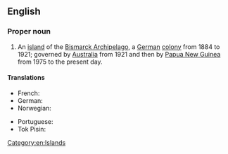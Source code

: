 ==English==

===Proper noun===
{{en-proper noun|head=[[new|New]] [[Ireland]]}}

# An [[island]] of the [[Bismarck Archipelago]], a [[German]] [[colony]] from 1884 to 1921; governed by [[Australia]] from 1921 and then by [[Papua New Guinea]] from 1975 to the present day.

====Translations====
{{trans-top|island}}
* French: {{t+|fr|Nouvelle-Irlande|f}}
* German: {{t|de|Neumecklenburg}}
* Norwegian: {{t|no|New Ireland}}
{{trans-mid}}
* Portuguese: {{t|pt|Nova Irlanda|f}}
* Tok Pisin: {{t|tpi|Nu Ailan}}
{{trans-bottom}}

[[Category:en:Islands]]